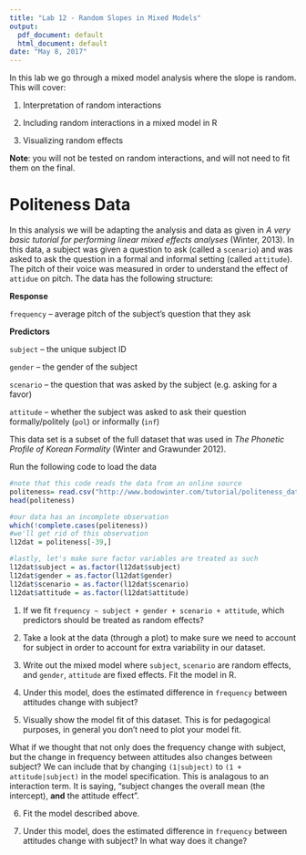 ```yaml
---
title: "Lab 12 - Random Slopes in Mixed Models"
output:
  pdf_document: default
  html_document: default
date: "May 8, 2017"
---
```


In this lab we go through a mixed model analysis where the slope is random.  This will cover:

1) Interpretation of random interactions

2) Including random interactions in a mixed model in R

3) Visualizing random effects

**Note**: you will not be tested on random interactions, and will not need to fit them on the final.


# Politeness Data

In this analysis we will be adapting the analysis and data as given in *A very basic tutorial for performing
linear mixed effects analyses* (Winter, 2013). In this data, a subject was given a question to ask (called a `scenario`) and was asked to ask the question in a formal and informal setting (called `attitude`).  The pitch of their voice was measured in order to understand the effect of `attidue` on pitch.  The data has the following structure:

**Response**

`frequency` -- average pitch of the subject's question that they ask

**Predictors**

`subject` -- the unique subject ID

`gender` -- the gender of the subject

`scenario` -- the question that was asked by the subject (e.g. asking for a favor)

`attitude` -- whether the subject was asked to ask their question formally/politely (`pol`) or informally (`inf`)

This data set is a subset of the full dataset that was used in *The Phonetic Profile of Korean Formality* (Winter and Grawunder 2012). 


Run the following code to load the data

```r
#note that this code reads the data from an online source
politeness= read.csv("http://www.bodowinter.com/tutorial/politeness_data.csv")
head(politeness)

#our data has an incomplete observation
which(!complete.cases(politeness))
#we'll get rid of this observation
l12dat = politeness[-39,]

#lastly, let's make sure factor variables are treated as such
l12dat$subject = as.factor(l12dat$subject)
l12dat$gender = as.factor(l12dat$gender)
l12dat$scenario = as.factor(l12dat$scenario)
l12dat$attitude = as.factor(l12dat$attitude)
```

1. If we fit `frequency ~ subject + gender + scenario + attitude`, which predictors should be treated as random effects?



2. Take a look at the data (through a plot) to make sure we need to account for subject in order to account for extra variability in our dataset.


3. Write out the mixed model where `subject`, `scenario` are random effects, and `gender`, `attitude` are fixed effects.  Fit the model in R.



4.  Under this model, does the estimated difference in `frequency` between attitudes change with subject?



5. Visually show the model fit of this dataset.  This is for pedagogical purposes, in general you don't need to plot your model fit.


What if we thought that not only does the frequency change with subject, but the change in frequency between attitudes also changes between subject?  We can include that by changing `(1|subject)` to `(1 + attitude|subject)` in the model specification.  This is analagous to an interaction term. It is saying, "subject changes the overall mean (the intercept), **and** the attitude effect".

6.  Fit the model described above.



7. Under this model, does the estimated difference in `frequency` between attitudes change with subject? In what way does it change?
